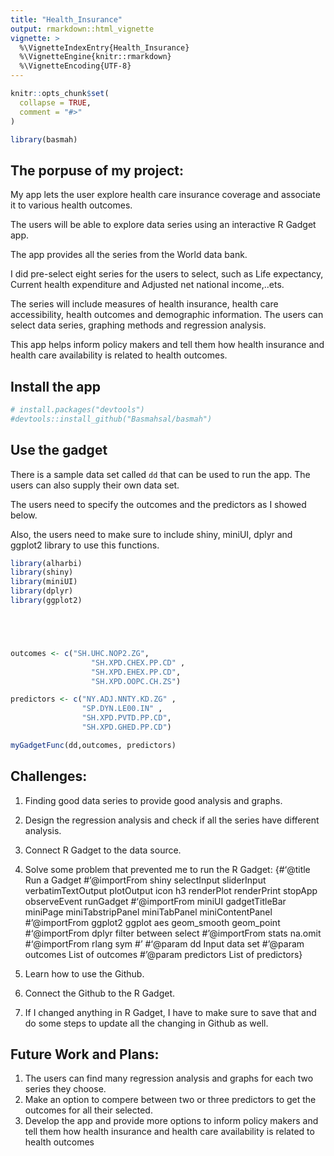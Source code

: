 ```yaml
---
title: "Health_Insurance"
output: rmarkdown::html_vignette
vignette: >
  %\VignetteIndexEntry{Health_Insurance}
  %\VignetteEngine{knitr::rmarkdown}
  %\VignetteEncoding{UTF-8}
---
```


```r
knitr::opts_chunk$set(
  collapse = TRUE,
  comment = "#>"
)
```

```r
library(basmah)
```

## The porpuse of my project:


My app lets the user explore health care insurance coverage and associate it to various health outcomes.

The users will be able to explore data series using an interactive R Gadget app.

The app provides all the series from the World data bank. 

I did pre-select eight series for the users to select, such as Life expectancy, Current health expenditure and Adjusted net national income,..ets.  

The series will include measures of health insurance, health care accessibility, health outcomes and demographic information. 
The users can select data series, graphing methods and regression analysis.

This app helps inform policy makers and tell them how health insurance and health care availability is related to health outcomes.



## Install the app

```r
# install.packages("devtools")
#devtools::install_github("Basmahsal/basmah")

```


## Use the gadget

There is a sample data set called `dd` that can be used to run the app. 
The users can also supply their own data set. 

The users need to specify the outcomes and the predictors as I showed below.

Also, the users need to make sure to include shiny, miniUI, dplyr and ggplot2 library to use this functions. 

```r
library(alharbi)
library(shiny)
library(miniUI)
library(dplyr)
library(ggplot2)





outcomes <- c("SH.UHC.NOP2.ZG",
                  "SH.XPD.CHEX.PP.CD" ,
                  "SH.XPD.EHEX.PP.CD",
                  "SH.XPD.OOPC.CH.ZS")

predictors <- c("NY.ADJ.NNTY.KD.ZG" ,
                "SP.DYN.LE00.IN" ,
                "SH.XPD.PVTD.PP.CD",
                "SH.XPD.GHED.PP.CD")

myGadgetFunc(dd,outcomes, predictors)
```

## Challenges:

1. Finding good data series to provide good analysis and graphs.
2. Design the regression analysis and check if all the series have different analysis.
3. Connect R Gadget to the data source.
4. Solve some problem that prevented me to run the R Gadget:
{#'@title Run a Gadget
#'@importFrom shiny selectInput sliderInput verbatimTextOutput plotOutput icon h3 renderPlot renderPrint stopApp observeEvent runGadget
#'@importFrom miniUI gadgetTitleBar miniPage miniTabstripPanel miniTabPanel miniContentPanel
#'@importFrom ggplot2 ggplot aes geom_smooth geom_point
#'@importFrom dplyr filter between select
#'@importFrom stats na.omit
#'@importFrom rlang sym
#'
#'@param dd Input data set
#'@param outcomes List of outcomes
#'@param predictors List of predictors} 

5. Learn how to use the Github.
6. Connect the Github to the R Gadget.
7. If I changed anything in R Gadget, I have to make sure to save that and do some steps to update all the changing in Github as well.


## Future Work and Plans:
1. The users can find many regression analysis and graphs for each two series they choose.
2. Make an option to compere between two or three predictors to get the outcomes for all their selected.
3. Develop the app and provide more options to inform policy makers and tell them how health insurance and health care availability is related to health outcomes





